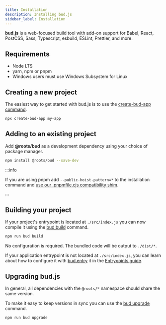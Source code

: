 ```yaml
---
title: Installation
description: Installing bud.js
sidebar_label: Installation
---
```


**bud.js** is a web-focused build tool with add-on support for Babel, React, PostCSS, Sass, Typescript, esbuild, ESLint, Prettier, and more.

## Requirements

<div className="card">
  <div className="card__body">
    <ul>
      <li>Node LTS</li>
      <li>yarn, npm or pnpm</li>
      <li>Windows users must use Windows Subsystem for Linux</li>
    </ul>
  </div>
</div>

## Creating a new project

The easiest way to get started with bud.js is to use the [create-bud-app command](/learn/getting-started/create-bud-app).

```sh
npx create-bud-app my-app
```

## Adding to an existing project

Add **@roots/bud** as a development dependency using your choice of package manager.

```sh npm2yarn
npm install @roots/bud --save-dev
```

:::info

If you are using pnpm add `--public-hoist-pattern=*` to the installation command and [use our .pnpmfile.cjs compatibility shim](/learn/general-use/pnpm#pnpmfilecjs-compatibilty-shim).

:::

## Building your project

If your project's entrypoint is located at `./src/index.js` you can now compile it using the [bud build](/cli/build/index.mdx) command.

```sh npm2yarn
npm run bud build
```

No configuration is required. The bundled code will be output to `./dist/*`.

If your application entrypoint is not located at `./src/index.js`, you can learn about how to configure it with [bud.entry](/reference/bud.entry) it in the [Entrypoints guide](/learn/config/entrypoints).

## Upgrading bud.js

In general, all dependencies with the `@roots/*` namespace should share the same version.

To make it easy to keep versions in sync you can use the [bud upgrade](/cli/upgrade.mdx) command.

```sh npm2yarn
npm run bud upgrade
```
